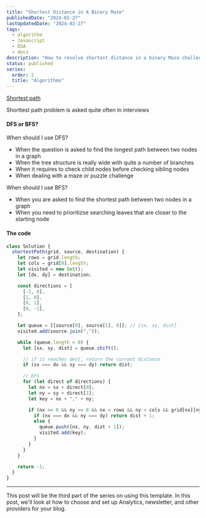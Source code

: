 ```yaml
---
title: "Shortest Distance in A Binary Maze"
publishedDate: "2024-02-27"
lastUpdatedDate: "2024-02-27"
tags:
  - algorithm
  - Javascript
  - DSA
  - docs
description: "How to resolve shortest distance in a binary Maza challenge"
status: published
series:
  order: 2
  title: "Algorithms"
---
```


[Shortest path](/shortest-path.png)

Shorttest path problem is asked quite often in interviews

#### DFS or BFS?

When should I use DFS?

- When the question is asked to find the longest path between two nodes in a graph
- When the tree structure is really wide with quite a number of branches
- When it requires to check child nodes before checking sibling nodes
- When dealing with a maze or puzzle challenge

When should I use BFS?

- When you are asked to find the shortest path between two nodes in a graph
- When you need to prioritizse searching leaves that are closer to the starting node

#### The code

```js
class Solution {
  shortestPath(grid, source, destination) {
    let rows = grid.length;
    let cols = grid[0].length;
    let visited = new Set();
    let [dx, dy] = destination;

    const directions = [
      [-1, 0],
      [1, 0],
      [0, 1],
      [0, -1],
    ];

    let queue = [[source[0], source[1], 0]]; // [sx, sy, dist]
    visited.add(source.join(","));

    while (queue.length > 0) {
      let [sx, sy, dist] = queue.shift();

      // if it reaches dest, return the current distance
      if (sx === dx && sy === dy) return dist;

      // bfs
      for (let direct of directions) {
        let nx = sx + direct[0];
        let ny = sy + direct[1];
        let key = nx + "," + ny;

        if (nx >= 0 && ny >= 0 && nx < rows && ny < cols && grid[nx][ny] === 1 && !visited.has(key)) {
          if (nx === dx && ny === dy) return dist + 1;
          else {
            queue.push([nx, ny, dist + 1]);
            visited.add(key);
          }
        }
      }
    }

    return -1;
  }
}
```

---

This post will be the third part of the series on using this template. In this post, we'll look at how to choose and set up Analytics, newsletter, and other providers for your blog.
